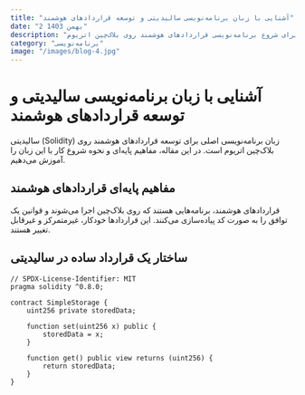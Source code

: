 ```yaml
---
title: "آشنایی با زبان برنامه‌نویسی سالیدیتی و توسعه قراردادهای هوشمند"
date: "2 بهمن 1403"
description: "راهنمای جامع برای شروع برنامه‌نویسی قراردادهای هوشمند روی بلاک‌چین اتریوم"
category: "برنامه‌نویسی"
image: "/images/blog-4.jpg"
---
```


# آشنایی با زبان برنامه‌نویسی سالیدیتی و توسعه قراردادهای هوشمند

سالیدیتی (Solidity) زبان برنامه‌نویسی اصلی برای توسعه قراردادهای هوشمند روی بلاک‌چین اتریوم است. در این مقاله، مفاهیم پایه‌ای و نحوه شروع کار با این زبان را آموزش می‌دهیم.

## مفاهیم پایه‌ای قراردادهای هوشمند

قراردادهای هوشمند، برنامه‌هایی هستند که روی بلاک‌چین اجرا می‌شوند و قوانین یک توافق را به صورت کد پیاده‌سازی می‌کنند. این قراردادها خودکار، غیرمتمرکز و غیرقابل تغییر هستند.

## ساختار یک قرارداد ساده در سالیدیتی

```solidity
// SPDX-License-Identifier: MIT
pragma solidity ^0.8.0;

contract SimpleStorage {
    uint256 private storedData;
    
    function set(uint256 x) public {
        storedData = x;
    }
    
    function get() public view returns (uint256) {
        return storedData;
    }
}